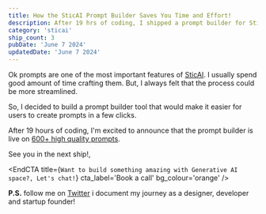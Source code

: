 ```yaml
---
title: How the SticAI Prompt Builder Saves You Time and Effort!
description: After 19 hrs of coding, I shipped a prompt builder for SticAI.com. It's a tool that helps users create prompts in a few clicks.
category: 'sticai'
ship_count: 3
pubDate: 'June 7 2024'
updatedDate: 'June 7 2024'
---
```


Ok prompts are one of the most important features of [SticAI](https://sticai.com). I usually spend good amount of time crafting them. But, I always felt that the process could be more streamlined. 

So, I decided to build a prompt builder tool that would make it easier for users to create prompts in a few clicks.

After 19 hours of coding, I'm excited to announce that the prompt builder is live on [600+ high quality prompts](https://sticai.com/prompts).

See you in the next ship!, 



<EndCTA
	title={`Want to build something amazing with Generative AI space?, Let's chat!`}
	cta_label='Book a call'
	bg_colour='orange'
/>


**P.S.** follow me on [Twitter](https://x.com/spikeyrabia) i document my journey as a designer, developer and startup founder!
